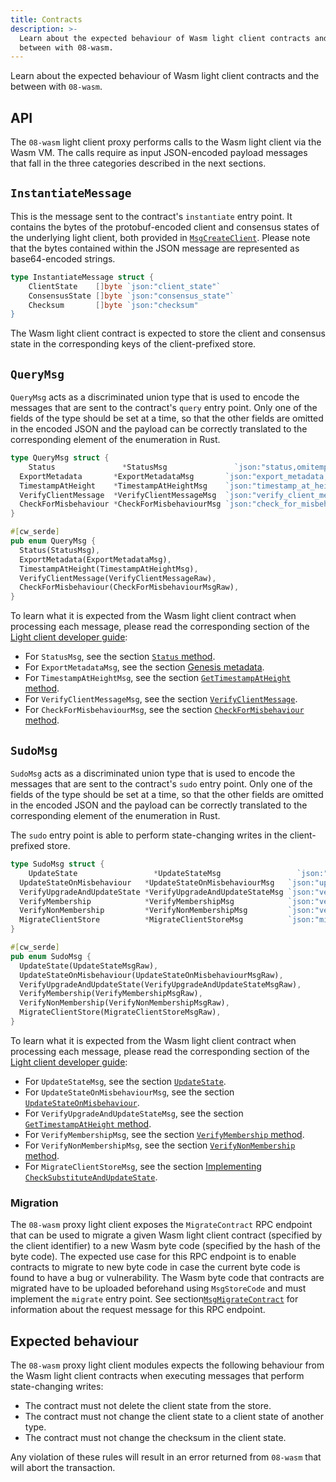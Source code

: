 ```yaml
---
title: Contracts
description: >-
  Learn about the expected behaviour of Wasm light client contracts and the
  between with 08-wasm.
---
```


Learn about the expected behaviour of Wasm light client contracts and the between with `08-wasm`.

## API

The `08-wasm` light client proxy performs calls to the Wasm light client via the Wasm VM. The calls require as input JSON-encoded payload messages that fall in the three categories described in the next sections.

## `InstantiateMessage`

This is the message sent to the contract's `instantiate` entry point. It contains the bytes of the protobuf-encoded client and consensus states of the underlying light client, both provided in [`MsgCreateClient`](https://github.com/cosmos/ibc-go/blob/v7.3.0/proto/ibc/core/client/v1/tx.proto#L44-L54). Please note that the bytes contained within the JSON message are represented as base64-encoded strings.

```go
type InstantiateMessage struct {
    ClientState    []byte `json:"client_state"`
	ConsensusState []byte `json:"consensus_state"`
	Checksum       []byte `json:"checksum"
}
```

The Wasm light client contract is expected to store the client and consensus state in the corresponding keys of the client-prefixed store.

## `QueryMsg`

`QueryMsg` acts as a discriminated union type that is used to encode the messages that are sent to the contract's `query` entry point. Only one of the fields of the type should be set at a time, so that the other fields are omitted in the encoded JSON and the payload can be correctly translated to the corresponding element of the enumeration in Rust.

```go
type QueryMsg struct {
    Status               *StatusMsg               `json:"status,omitempty"`
  ExportMetadata       *ExportMetadataMsg       `json:"export_metadata,omitempty"`
  TimestampAtHeight    *TimestampAtHeightMsg    `json:"timestamp_at_height,omitempty"`
  VerifyClientMessage  *VerifyClientMessageMsg  `json:"verify_client_message,omitempty"`
  CheckForMisbehaviour *CheckForMisbehaviourMsg `json:"check_for_misbehaviour,omitempty"`
}
```

```rust
#[cw_serde]
pub enum QueryMsg {
  Status(StatusMsg),
  ExportMetadata(ExportMetadataMsg),
  TimestampAtHeight(TimestampAtHeightMsg),
  VerifyClientMessage(VerifyClientMessageRaw),
  CheckForMisbehaviour(CheckForMisbehaviourMsgRaw),
}
```

To learn what it is expected from the Wasm light client contract when processing each message, please read the corresponding section of the [Light client developer guide](../developer-guide/overview):

- For `StatusMsg`, see the section [`Status` method](../developer-guide/client-state#status-method).
- For `ExportMetadataMsg`, see the section [Genesis metadata](../developer-guide/genesis#genesis-metadata).
- For `TimestampAtHeightMsg`, see the section [`GetTimestampAtHeight` method](../developer-guide/client-state#gettimestampatheight-method).
- For `VerifyClientMessageMsg`, see the section [`VerifyClientMessage`](../developer-guide/updates-and-misbehaviour#verifyclientmessage).
- For `CheckForMisbehaviourMsg`, see the section [`CheckForMisbehaviour` method](../developer-guide/client-state#checkformisbehaviour-method).

## `SudoMsg`

`SudoMsg` acts as a discriminated union type that is used to encode the messages that are sent to the contract's `sudo` entry point. Only one of the fields of the type should be set at a time, so that the other fields are omitted in the encoded JSON and the payload can be correctly translated to the corresponding element of the enumeration in Rust.

The `sudo` entry point is able to perform state-changing writes in the client-prefixed store.

```go
type SudoMsg struct {
    UpdateState                 *UpdateStateMsg                 `json:"update_state,omitempty"`
  UpdateStateOnMisbehaviour   *UpdateStateOnMisbehaviourMsg   `json:"update_state_on_misbehaviour,omitempty"`
  VerifyUpgradeAndUpdateState *VerifyUpgradeAndUpdateStateMsg `json:"verify_upgrade_and_update_state,omitempty"`
  VerifyMembership            *VerifyMembershipMsg            `json:"verify_membership,omitempty"`
  VerifyNonMembership         *VerifyNonMembershipMsg         `json:"verify_non_membership,omitempty"`
  MigrateClientStore          *MigrateClientStoreMsg          `json:"migrate_client_store,omitempty"`
}
```

```rust
#[cw_serde]
pub enum SudoMsg {
  UpdateState(UpdateStateMsgRaw),
  UpdateStateOnMisbehaviour(UpdateStateOnMisbehaviourMsgRaw),
  VerifyUpgradeAndUpdateState(VerifyUpgradeAndUpdateStateMsgRaw),
  VerifyMembership(VerifyMembershipMsgRaw),
  VerifyNonMembership(VerifyNonMembershipMsgRaw),
  MigrateClientStore(MigrateClientStoreMsgRaw),
}
```

To learn what it is expected from the Wasm light client contract when processing each message, please read the corresponding section of the [Light client developer guide](../developer-guide/overview):

- For `UpdateStateMsg`, see the section [`UpdateState`](../developer-guide/updates-and-misbehaviour#updatestate).
- For `UpdateStateOnMisbehaviourMsg`, see the section [`UpdateStateOnMisbehaviour`](../developer-guide/updates-and-misbehaviour#updatestateonmisbehaviour).
- For `VerifyUpgradeAndUpdateStateMsg`, see the section [`GetTimestampAtHeight` method](../developer-guide/upgrades#implementing-verifyupgradeandupdatestate).
- For `VerifyMembershipMsg`, see the section [`VerifyMembership` method](../developer-guide/client-state#verifymembership-method).
- For `VerifyNonMembershipMsg`, see the section [`VerifyNonMembership` method](../developer-guide/client-state#verifynonmembership-method).
- For `MigrateClientStoreMsg`, see the section [Implementing `CheckSubstituteAndUpdateState`](../developer-guide/proposals#implementing-checksubstituteandupdatestate).

### Migration

The `08-wasm` proxy light client exposes the `MigrateContract` RPC endpoint that can be used to migrate a given Wasm light client contract (specified by the client identifier) to a new Wasm byte code (specified by the hash of the byte code). The expected use case for this RPC endpoint is to enable contracts to migrate to new byte code in case the current byte code is found to have a bug or vulnerability. The Wasm byte code that contracts are migrated have to be uploaded beforehand using `MsgStoreCode` and must implement the `migrate` entry point. See section[`MsgMigrateContract`](../../messages#msgmigratecontract) for information about the request message for this RPC endpoint.

## Expected behaviour

The `08-wasm` proxy light client modules expects the following behaviour from the Wasm light client contracts when executing messages that perform state-changing writes:

- The contract must not delete the client state from the store.
- The contract must not change the client state to a client state of another type.
- The contract must not change the checksum in the client state.

Any violation of these rules will result in an error returned from `08-wasm` that will abort the transaction.
